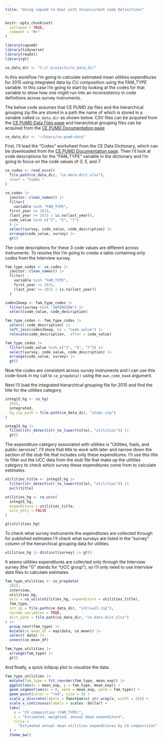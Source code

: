 ```yaml
---
title: "Using cepumd to Deal with Inconsistent Code Definitions"
---
```


```r
knitr::opts_chunk$set(
  collapse = TRUE,
  comment = "#>"
)
```

```r
library(cepumd)
library(tidyverse)
library(readxl)
library(gt)
```

```r
ce_data_dir <- "C:/r-projects/ce_data_dir"
```

In this workflow I’m going to calculate estimated mean utilities expenditures for 2015 using integrated data by CU composition using the FAM_TYPE variable. In this case I’m going to start by looking at the codes for that variable to show how one might run into an inconsistency in code definitions across survey instruments.

The below code assumes that CE PUMD zip files and the hierarchical grouping zip file are stored in a path the name of which is stored in a variable called `ce_data_dir` as shown below. CSV files can be acquired from the [CE PUMD Data Files page](https://www.bls.gov/cex/pumd_data.htm#csv) and hierarchical grouping files can be acquired from the [CE PUMD Documentation page](https://www.bls.gov/cex/pumd_doc.htm)
```r
ce_data_dir <- "~/Users/ce-pumd-data"
```

First, I’ll load the "Codes " worksheet from the CE Data Dictionary, which can be downloaded from the [CE PUMD Documentation page](https://www.bls.gov/cex/pumd_doc.htm). Then I'll look at code descriptions for the “FAM_TYPE” variable in the dictionary and I’m going to focus on the code values of 3, 5, and 7.
```r
ce_codes <- read_excel(
  file.path(ce_data_dir, "ce-data-dict.xlsx"),
  sheet = "Codes "
)

ce_codes |>
  janitor::clean_names() |>
  filter(
    variable %in% "FAM_TYPE",
  first_year <= 2015,
  (last_year >= 2015 | is.na(last_year)),
  code_value %in% c("3", "5", "7")
  ) |>
  select(survey, code_value, code_description) |>
  arrange(code_value, survey) |>
  gt()
```

The code descriptions for these 3 code values are different across instruments. To resolve this I’m going to create a table containing only codes from the Interview survey.
```r
fam_type_codes <- ce_codes |>
  janitor::clean_names() |>
  filter(
    variable %in% "FAM_TYPE",
    first_year <= 2015,
    (last_year >= 2015 | is.na(last_year))
  )

codes2keep <- fam_type_codes |>
  filter(survey %in% "INTERVIEW") |>
  select(code_value, code_description)

fam_type_codes <- fam_type_codes |>
  select(-code_description) |>
  left_join(codes2keep, by = "code_value") |>
  relocate(code_description, .after = code_value)

fam_type_codes |>
  filter(code_value %in% c("3", "5", "7")) |>
  select(survey, code_value, code_description) |>
  arrange(code_value, survey) |>
  gt()
```

Now the codes are consistent across survey instruments and I can use this code-book in my call to `ce_prepdata()` using the `own_code_book` argument.

Next I’ll load the integrated hierarchical grouping file for 2015 and find the title for the utilities category.
```r
integ15_hg <- ce_hg(
  2015,
  integrated,
  hg_zip_path = file.path(ce_data_dir, "stubs.zip")
)

integ15_hg |>
  filter(str_detect(str_to_lower(title), "utilities")) |>
  gt()
```

The expenditure category associated with utilities is “Utilities, fuels, and public services”. I’ll store that title to work with later and narrow down the section of the stub file that includes only these expenditures. I'll use this title to filter out the UCC data from the stub file that make up the utilities category to check which survey these expenditures come from to calculate estimates.
```r
utilities_title <- integ15_hg |>
  filter(str_detect(str_to_lower(title), "utilities")) |>
  pull(title)

utilities_hg <- ce_uccs(
  integ15_hg,
  expenditure = utilities_title,
  uccs_only = FALSE
)

gt(utilities_hg)
```

To check what survey instruments the expenditures are collected through for published estimates I'll check what surveys are listed in the "survey" column of the hierarchical grouping data for utilities.
```r
utilities_hg |> distinct(survey) |> gt()
```

It seems utilities expenditures are collected only through the Interview survey (the “G” stands for “UCC group”), so I’ll only need to use Interview data files to calculate estimates.
```r
fam_type_utilities <- ce_prepdata(
  2015,
  interview,
  utilities_hg,
  uccs = ce_uccs(utilities_hg, expenditure = utilities_title),
  fam_type, 
  int_zp = file.path(ce_data_dir, "intrvw15.zip"),
  recode_variables = TRUE,
  dict_path = file.path(ce_data_dir, "ce-data-dict.xlsx")
) |>
  group_nest(fam_type) |>
  mutate(ce_mean_df = map(data, ce_mean)) |>
  select(-data) |>
  unnest(ce_mean_df)

fam_type_utilities |>
  arrange(fam_type) |>
  gt()
```

And finally, a quick lollipop plot to visualize the data.
```r
fam_type_utilities |>
  mutate(fam_type = fct_reorder(fam_type, mean_exp)) |>
  ggplot(aes(x = mean_exp, y = fam_type, mean_exp)) +
  geom_segment(aes(x = 0, xend = mean_exp, yend = fam_type)) +
  geom_point(color = "red", size = 5) +
  scale_y_discrete(labels = function(x) str_wrap(x, width = 25)) +
  scale_x_continuous(labels = scales::dollar) +
  labs(
    y = "CU composition (FAM_TYPE)",
    x = "Estimated, weighted, annual mean expenditure",
    title =
      "Estimated annual mean utilities expenditures by CU composition"
  ) +
  theme_bw()
```

